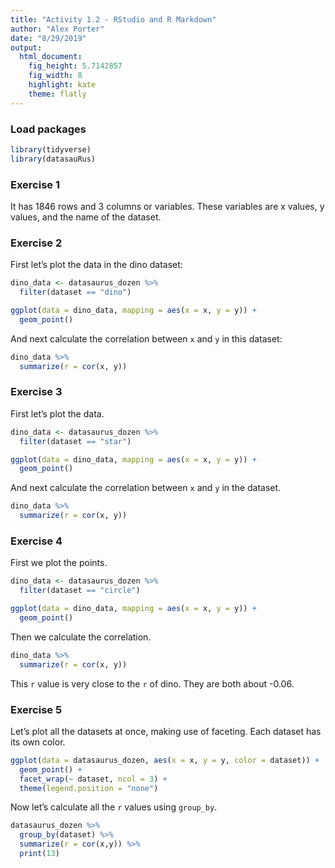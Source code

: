 ```yaml
---
title: "Activity 1.2 - RStudio and R Markdown"
author: "Alex Porter"
date: "8/29/2019"
output: 
  html_document: 
    fig_height: 5.7142857
    fig_width: 8
    highlight: kate
    theme: flatly
---
```


### Load packages

```r
library(tidyverse) 
library(datasauRus)
```


### Exercise 1

It has 1846 rows and 3 columns or variables. These variables are x values, y values, and the name of the dataset.

### Exercise 2

First let's plot the data in the dino dataset:

```r
dino_data <- datasaurus_dozen %>%
  filter(dataset == "dino")

ggplot(data = dino_data, mapping = aes(x = x, y = y)) +
  geom_point()
```

And next calculate the correlation between `x` and `y` in this dataset:

```r
dino_data %>%
  summarize(r = cor(x, y))
```

### Exercise 3


First let's plot the data.

```r
dino_data <- datasaurus_dozen %>%
  filter(dataset == "star")

ggplot(data = dino_data, mapping = aes(x = x, y = y)) +
  geom_point()
```

And next calculate the correlation between `x` and `y` in the dataset.

```r
dino_data %>%
  summarize(r = cor(x, y))
```

### Exercise 4

First we plot the points.

```r
dino_data <- datasaurus_dozen %>%
  filter(dataset == "circle")

ggplot(data = dino_data, mapping = aes(x = x, y = y)) +
  geom_point()
```

Then we calculate the correlation.
```r
dino_data %>%
  summarize(r = cor(x, y))
```

This `r` value is very close to the `r` of dino. They are both about -0.06.

### Exercise 5

Let's plot all the datasets at once, making use of faceting. Each dataset has its own color.
```r
ggplot(data = datasaurus_dozen, aes(x = x, y = y, color = dataset)) +
  geom_point() +
  facet_wrap(~ dataset, ncol = 3) +
  theme(legend.position = "none")
```



Now let's calculate all the `r` values using `group_by`.
```r
datasaurus_dozen %>%
  group_by(dataset) %>%
  summarize(r = cor(x,y)) %>%
  print(13)
```

